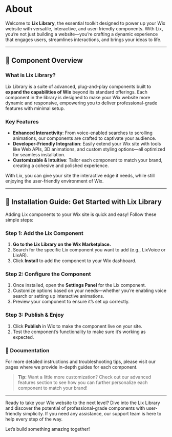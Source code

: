 # About 

Welcome to **Lix Library**, the essential toolkit designed to power up your Wix website with versatile, interactive, and user-friendly components. With Lix, you’re not just building a website—you’re crafting a dynamic experience that engages users, streamlines interactions, and brings your ideas to life.

---

## 🌟 Component Overview

### What is Lix Library?

Lix Library is a suite of advanced, plug-and-play components built to **expand the capabilities of Wix** beyond its standard offerings. Each component in the library is designed to make your Wix website more dynamic and responsive, empowering you to deliver professional-grade features with minimal setup.

### Key Features

- **Enhanced Interactivity**: From voice-enabled searches to scrolling animations, our components are crafted to captivate your audience.
- **Developer-Friendly Integration**: Easily extend your Wix site with tools like Web APIs, 3D animations, and custom styling options—all optimized for seamless installation.
- **Customizable & Intuitive**: Tailor each component to match your brand, creating a cohesive and polished experience.

With Lix, you can give your site the interactive edge it needs, while still enjoying the user-friendly environment of Wix.

---

## 🚀 Installation Guide: Get Started with Lix Library

Adding Lix components to your Wix site is quick and easy! Follow these simple steps:

### Step 1: Add the Lix Component
1. **Go to the Lix Library on the Wix Marketplace.**
2. Search for the specific Lix component you want to add (e.g., LixVoice or LixAR).
3. Click **Install** to add the component to your Wix dashboard.

### Step 2: Configure the Component
1. Once installed, open the **Settings Panel** for the Lix component.
2. Customize options based on your needs—whether you’re enabling voice search or setting up interactive animations.
3. Preview your component to ensure it’s set up correctly.

### Step 3: Publish & Enjoy
1. Click **Publish** in Wix to make the component live on your site.
2. Test the component’s functionality to make sure it’s working as expected.

### 📖 Documentation
For more detailed instructions and troubleshooting tips, please visit our pages where we provide in-depth guides for each component.

> **Tip:** Want a little more customization? Check out our advanced features section to see how you can further personalize each component to match your brand!

---

Ready to take your Wix website to the next level? Dive into the Lix Library and discover the potential of professional-grade components with user-friendly simplicity. If you need any assistance, our support team is here to help every step of the way.  

Let’s build something amazing together!
